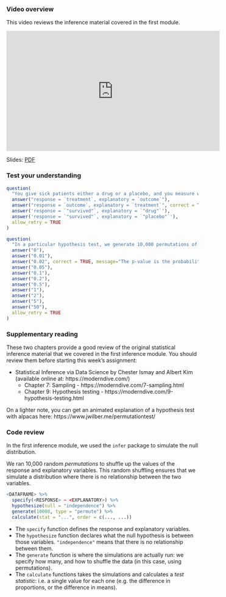 ### Video overview

This video reviews the inference material covered in the first module.

<iframe width="560" height="315" src="https://www.youtube.com/embed/pVAxez7pA1M?rel=0" frameborder="0" allowfullscreen></iframe>

Slides: [PDF](https://drive.google.com/file/d/1uQMSTvCp1sWsH2OY1nLfUjpXaHKgRK6s/view?usp=sharing)


### Test your understanding

<!--
Other questions to add:
* What is observed statistic
* What is the null distribution
* interpreting the p-values meaning -> the probability of coming from the null
* alpha
-->

```r
question(
  "You give sick patients either a drug or a placebo, and you measure whether they die or survive. This is stored in 2 variables, `treatment` and `outcome`, which are both categorical. What are your explanatory and response variables?",
  answer("response = `treatment`, explanatory = `outcome`"),
  answer("response = `outcome`, explanatory = `treatment`", correct = TRUE),
  answer('response = `"survived"`, explanatory = `"drug"`'),
  answer('response = `"survived"`, explanatory = `"placebo"`'),
  allow_retry = TRUE
)
```

```r
question(
  "In a particular hypothesis test, we generate 10,000 permutations of our original data. 200 of them have a test statistic more extreme than our observed statistic. What is the p-value?",
  answer("0"),
  answer("0.01"),
  answer("0.02", correct = TRUE, message="The p-value is the probability that a value as or more extreme than the observed statistic came from the null distribution, which equivalent to the fraction of simulations more extreme than the observed statistic. This is 200/10,000 = 0.02"),
  answer("0.05"),
  answer("0.1"),
  answer("0.2"),
  answer("0.5"),
  answer("1"),
  answer("2"),
  answer("5"),
  answer("50"),
  allow_retry = TRUE
)
```



### Supplementary reading

These two chapters provide a good review of the original statistical inference material that we covered in the first inference module. You should review them before starting this week's assignment:

* Statistical Inference via Data Science by Chester Ismay and Albert Kim (available online at: https://moderndive.com/)
  * Chapter 7: Sampling - https://moderndive.com/7-sampling.html
  * Chapter 9: Hypothesis testing - https://moderndive.com/9-hypothesis-testing.html
  
On a lighter note, you can get an animated explanation of a hypothesis test with alpacas here: https://www.jwilber.me/permutationtest/

### Code review

In the first inference module, we used the `infer` package to simulate the null distribution.

We ran 10,000 random *permutations* to shuffle up the values of the response and explanatory variables. This random shuffling ensures that we simulate a distribution where there is no relationship between the two variables.

```r
<DATAFRAME> %>%
  specify(<RESPONSE> ~ <EXPLANATORY>) %>%
  hypothesize(null = "independence") %>%
  generate(10000, type = "permute") %>%
  calculate(stat = "...", order = c(..., ...))
```

* The `specify` function defines the response and explanatory variables.
* The `hypothesize` function declares what the null hypothesis is between those variables. `"independence"` means that there is no relationship between them.
* The `generate` function is where the simulations are actually run: we specify how many, and how to shuffle the data (in this case, using permutations).
* The `calculate` functions takes the simulations and calculates a *test statistic*: i.e. a single value for each one (e.g. the difference in proportions, or the difference in means).

<!--
### Test how much you remember!
-->
